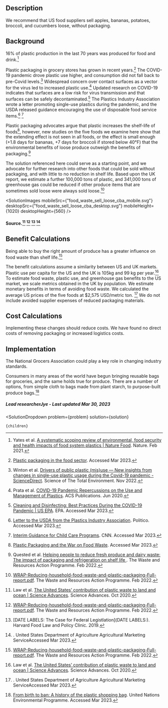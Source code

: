 





## Description


We recommend that US food suppliers sell apples, bananas, potatoes, broccoli, and cucumbers loose, without packaging.


## Background


16% of plastic production in the last 70 years was produced for food and drink.[^"13"]


Plastic packaging in grocery stores has grown in recent years.[^"8"] The COVID-19 pandemic drove plastic use higher, and consumption did not fall back to pre-Covid levels.[^"7"] Widespread concern over contact surfaces as a vector for the virus led to increased plastic use.[^"6"] Updated research on COVID-19 indicates that surfaces are a low risk for virus transmission and that surfaces can be safely decontaminated.[^"18"] The Plastics Industry Association wrote a letter promoting single-use plastics during the pandemic, and the USDA released guidance encouraging the use of disposable food service items.[^"9"] [^"10"]  


Plastic packaging advocates argue that plastic increases the shelf-life of foods[^"15"], however, new studies on the five foods we examine here show that the extending effect is not seen in all foods, or the effect is small enough (+1.8 days for bananas, +7 days for broccoli if stored below 40°F) that the environmental benefits of loose produce outweigh the benefits of packaging.[^"11"]

The solution referenced here could serve as a starting point, and we advocate for further research into other foods that could be sold without packaging, and with little to no reduction in shelf life. Based upon the UK report, we estimate a further 100,000 tons of plastic, and 341,000 tons of greenhouse gas could be reduced if other produce items that are sometimes sold loose were always sold loose.[^"2"] 

<SolutionImages
 mobileSrc={"food_waste_sell_loose_cba_mobile.svg"}
 desktopSrc={"food_waste_sell_loose_cba_desktop.svg"}
 mobileHeight={1020}
 desktopHeight={560}
/>
#### Source.[^"1"] [^"2"] [^"3"] [^"16"]


## Benefit Calculations

Being able to buy the right amount of produce has a greater influence on food waste than shelf life.[^"2"] 

The benefit calculations assume a similarity between US and UK markets. Plastic use per capita for the US and the UK is 105kg and 99 kg per year.[^"1"] To estimate food waste, plastic use, and greenhouse gas benefits to the US market, we scale metrics obtained in the UK by population. We estimate monetary benefits in terms of avoiding food waste. We calculated the average US prices of the five foods at $2,575 USD/metric ton. [^"16"] We do not include avoided supplier expenses of reduced packaging materials. 


## Cost Calculations


Implementing these changes should reduce costs. We have found no direct costs of removing packaging or increased logistics costs.


## Implementation

The National Grocers Association could play a key role in changing industry standards. 


Consumers in many areas of the world have begun bringing reusable bags for groceries, and the same holds true for produce. There are a number of options, from simple cloth to bags made from plant starch, to purpose-built produce bags.[^"19"]




##### Lead researcherJye - Last updated Mar 30, 2023


[^"1"]: Law et al. [The United States’ contribution of plastic waste to land and ocean | Science Advances](https://www.science.org/doi/10.1126/sciadv.abd0288). Science Advances. Oct 2020.
[^"2"]:  [WRAP-Reducing-household-food-waste-and-plastic-packaging-Full-report.pdf](https://wrap.org.uk/sites/default/files/2022-02/WRAP-Reducing-household-food-waste-and-plastic-packaging-Full-report.pdf). The Waste and Resources Action Programme. Feb 2022.
[^"3"]:  [DATE LABELS: The Case for Federal Legistlation](DATE LABELS:). Harvard Food Law and Policy Clinic. 2019.
[^"4"]:  [The United States’ contribution of plastic waste to land and ocean | Science Advances](https://www.science.org/doi/10.1126/sciadv.abd0288). Science Advances. Oct 2020.
[^"5"]:  [https://cen.acs.org/articles/94/i41/cost-plastic-packaging.html](https://cen.acs.org/articles/94/i41/cost-plastic-packaging.html). Chemical and Engineering News. 2016.
[^"6"]: Prata et al. [COVID-19 Pandemic Repercussions on the Use and Management of Plastics](http://dx.doi.org/10.1021/acs.est.0c02178). ACS Publications. Jun 2020.
[^"7"]: Winton et al. [Drivers of public plastic (mis)use — New insights from changes in single-use plastic usage during the Covid-19 pandemic - ScienceDirect](https://www.sciencedirect.com/science/article/pii/S0048969722047702). Science of The Total Environment. Nov 2022.
[^"8"]:  [Plastic packaging in the food sector](https://assets.ing.com/m/5d2942da1fbe6ec9/original/ING_EBZ_plastic-packaging-in-the-food-sector.pdf). Accessed Mar 2023.
[^"9"]:  [Letter to the USDA from the Plastics Industry Association](https://www.politico.com/states/f/?id=00000171-0d87-d270-a773-6fdfcc4d0000). Politico. Accessed Mar 2023.
[^"10"]:  [Interim Guidance for Child Care Programs](https://cdn.cnn.com/cnn/2020/images/04/30/reopening.guidelines.pdf). CNN. Accessed Mar 2023.
[^"11"]: Quested et al. [Helping people to reduce fresh produce and dairy waste: The impact of packaging and refrigeration on shelf life ](https://wrap.org.uk/sites/default/files/2022-02/The-impact-of-packaging-and-refrigeration-on-shelf-life.pdf). The Waste and Resources Action Programme. Feb 2022.
[^"12"]:  [New sensor could help prevent food waste: Monitoring the plant hormone ethylene could reveal when fruits and vegetables are about to spoil -- ScienceDaily](https://www.sciencedaily.com/releases/2020/03/200318143641.htm). Science Daily. Accessed Mar 2023.
[^"13"]: Yates et al. [A systematic scoping review of environmental, food security and health impacts of food system plastics | Nature Food](https://www.nature.com/articles/s43016-021-00221-z). Nature. Feb 2021.
[^"14"]: Morales-Caselles et al. . Nature Sustainability [Internet]. 2021 Jun 10;4(6):484–93. Available from:  [An inshore–offshore sorting system revealed from global classification of ocean litter](http://dx.doi.org/10.1038/s41893-021-00720-8). Nature Sustainability.Jun 2001.
[^"15"]:  [Plastic Packaging and the War on Food Waste](https://www.plasticsmakeitpossible.com/plastics-at-home/food/prep-storage/plastic-packaging-and-the-war-on-food-waste/). Accessed Mar 2023.
[^"16"]:  [](https://www.marketnews.usda.gov/mnp/fv-report-retail?commodity=APPLES&navClass=FRUITS&type=retail&portal=fv&category=retail&region=NATIONAL&organic=ALL&sortingColumn=avgPrice&sortingOrder=ASC). United States Department of Agriculture Agricultural Marketing ServiceAccessed Mar 2023.
[^"17"]:  [Why are supermarkets charging less for packaged fruit and veg compared to loose?](https://www.everydayplastic.org/blog/2022/9/12/why-are-supermarkets-charging-more-for-packaged-fruit-and-veg-compared-to-loose). Accessed Mar 2023.
[^"18"]:  [Cleaning and Disinfecting: Best Practices During the COVID-19 Pandemic | US EPA](https://www.epa.gov/coronavirus/cleaning-and-disinfecting-best-practices-during-covid-19-pandemic). EPA. Accessed Mar 2023.
[^"19"]:  [From birth to ban: A history of the plastic shopping bag](https://www.unep.org/news-and-stories/story/birth-ban-history-plastic-shopping-bag). United Nations Environmental Programme. Accessed Mar 2023.

  <SolutionDropdown 
    problem={problem} 
    solution={solution}
  >
    {children}
  </SolutionDropdown>